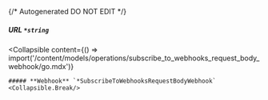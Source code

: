 {/* Autogenerated DO NOT EDIT  */}

##### **URL** `*string`

<Collapsible
    content={() => import('/content/models/operations/subscribe_to_webhooks_request_body_webhook/go.mdx')}
>
    ##### **Webhook** `*SubscribeToWebhooksRequestBodyWebhook`
    <Collapsible.Break/>
</Collapsible>


